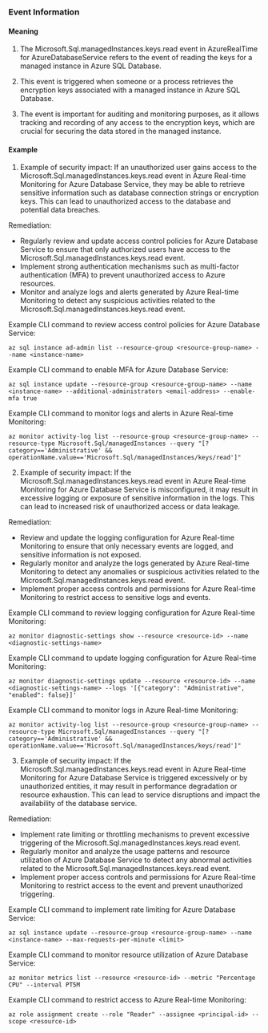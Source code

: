 
### Event Information

#### Meaning

1. The Microsoft.Sql.managedInstances.keys.read event in AzureRealTime for AzureDatabaseService refers to the event of reading the keys for a managed instance in Azure SQL Database.

2. This event is triggered when someone or a process retrieves the encryption keys associated with a managed instance in Azure SQL Database.

3. The event is important for auditing and monitoring purposes, as it allows tracking and recording of any access to the encryption keys, which are crucial for securing the data stored in the managed instance.

#### Example

1. Example of security impact: If an unauthorized user gains access to the Microsoft.Sql.managedInstances.keys.read event in Azure Real-time Monitoring for Azure Database Service, they may be able to retrieve sensitive information such as database connection strings or encryption keys. This can lead to unauthorized access to the database and potential data breaches.

Remediation:
- Regularly review and update access control policies for Azure Database Service to ensure that only authorized users have access to the Microsoft.Sql.managedInstances.keys.read event.
- Implement strong authentication mechanisms such as multi-factor authentication (MFA) to prevent unauthorized access to Azure resources.
- Monitor and analyze logs and alerts generated by Azure Real-time Monitoring to detect any suspicious activities related to the Microsoft.Sql.managedInstances.keys.read event.

Example CLI command to review access control policies for Azure Database Service:
```
az sql instance ad-admin list --resource-group <resource-group-name> --name <instance-name>
```

Example CLI command to enable MFA for Azure Database Service:
```
az sql instance update --resource-group <resource-group-name> --name <instance-name> --additional-administrators <email-address> --enable-mfa true
```

Example CLI command to monitor logs and alerts in Azure Real-time Monitoring:
```
az monitor activity-log list --resource-group <resource-group-name> --resource-type Microsoft.Sql/managedInstances --query "[?category=='Administrative' && operationName.value=='Microsoft.Sql/managedInstances/keys/read']"
```


2. Example of security impact: If the Microsoft.Sql.managedInstances.keys.read event in Azure Real-time Monitoring for Azure Database Service is misconfigured, it may result in excessive logging or exposure of sensitive information in the logs. This can lead to increased risk of unauthorized access or data leakage.

Remediation:
- Review and update the logging configuration for Azure Real-time Monitoring to ensure that only necessary events are logged, and sensitive information is not exposed.
- Regularly monitor and analyze the logs generated by Azure Real-time Monitoring to detect any anomalies or suspicious activities related to the Microsoft.Sql.managedInstances.keys.read event.
- Implement proper access controls and permissions for Azure Real-time Monitoring to restrict access to sensitive logs and events.

Example CLI command to review logging configuration for Azure Real-time Monitoring:
```
az monitor diagnostic-settings show --resource <resource-id> --name <diagnostic-settings-name>
```

Example CLI command to update logging configuration for Azure Real-time Monitoring:
```
az monitor diagnostic-settings update --resource <resource-id> --name <diagnostic-settings-name> --logs '[{"category": "Administrative", "enabled": false}]'
```

Example CLI command to monitor logs in Azure Real-time Monitoring:
```
az monitor activity-log list --resource-group <resource-group-name> --resource-type Microsoft.Sql/managedInstances --query "[?category=='Administrative' && operationName.value=='Microsoft.Sql/managedInstances/keys/read']"
```


3. Example of security impact: If the Microsoft.Sql.managedInstances.keys.read event in Azure Real-time Monitoring for Azure Database Service is triggered excessively or by unauthorized entities, it may result in performance degradation or resource exhaustion. This can lead to service disruptions and impact the availability of the database service.

Remediation:
- Implement rate limiting or throttling mechanisms to prevent excessive triggering of the Microsoft.Sql.managedInstances.keys.read event.
- Regularly monitor and analyze the usage patterns and resource utilization of Azure Database Service to detect any abnormal activities related to the Microsoft.Sql.managedInstances.keys.read event.
- Implement proper access controls and permissions for Azure Real-time Monitoring to restrict access to the event and prevent unauthorized triggering.

Example CLI command to implement rate limiting for Azure Database Service:
```
az sql instance update --resource-group <resource-group-name> --name <instance-name> --max-requests-per-minute <limit>
```

Example CLI command to monitor resource utilization of Azure Database Service:
```
az monitor metrics list --resource <resource-id> --metric "Percentage CPU" --interval PT5M
```

Example CLI command to restrict access to Azure Real-time Monitoring:
```
az role assignment create --role "Reader" --assignee <principal-id> --scope <resource-id>
```

